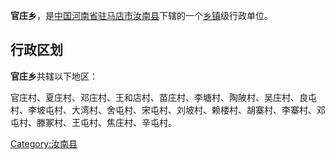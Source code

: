 {{中国乡级行政区
| 行政区全称 = 官庄乡 
| 景观照片文件名 =
| 景观照片描述 =
| 汉语拼音 =
| 通用拼音 =
| 注音符號 =
| 其它标音类型1 =
| 其它标音1 =
| 其它标音类型2 =
| 其它标音2 =
| 其它语言类型1 =
| 其它语言地名1 =
| 其它语言类型2 =
| 其它语言地名2 =
| 上级行政区 = [[河南省|河南省]][[驻马店市|驻马店市]][[汝南县|汝南县]]
| 行政区类别 = [[乡镇|乡镇]]
| 行政区划代码 =
| 地理坐标 =
| 总面积 =
| 户籍人口 =
| 户籍人口年份 =
| 常住人口 =
| 常住人口年份 =
| 人口密度 =
| 行政区划 =
| 官方网站 =
| 政府驻地 =
| 邮政编码 =
| 毗邻行政区 =
| 位置图文件名 =
| 位置图描述 =
}}
'''官庄乡 '''，是[[中华人民共和国|中国]][[河南省|河南省]][[驻马店市|驻马店市]][[汝南县|汝南县]]下辖的一个[[乡镇|乡镇]]级行政单位。

== 行政区划 ==
'''官庄乡'''共辖以下地区：

官庄村、夏庄村、邓庄村、王和店村、苗庄村、李塘村、陶陂村、吴庄村、良屯村、李坡屯村、大湾村、舍屯村、宋屯村、刘坡村、赖楼村、胡寨村、李寨村、邓屯村、滕冢村、王屯村、焦庄村、辛屯村。

{{河南小作品}}
{{汝南县行政区划}}

[[Category:汝南县|Category:汝南县]]
